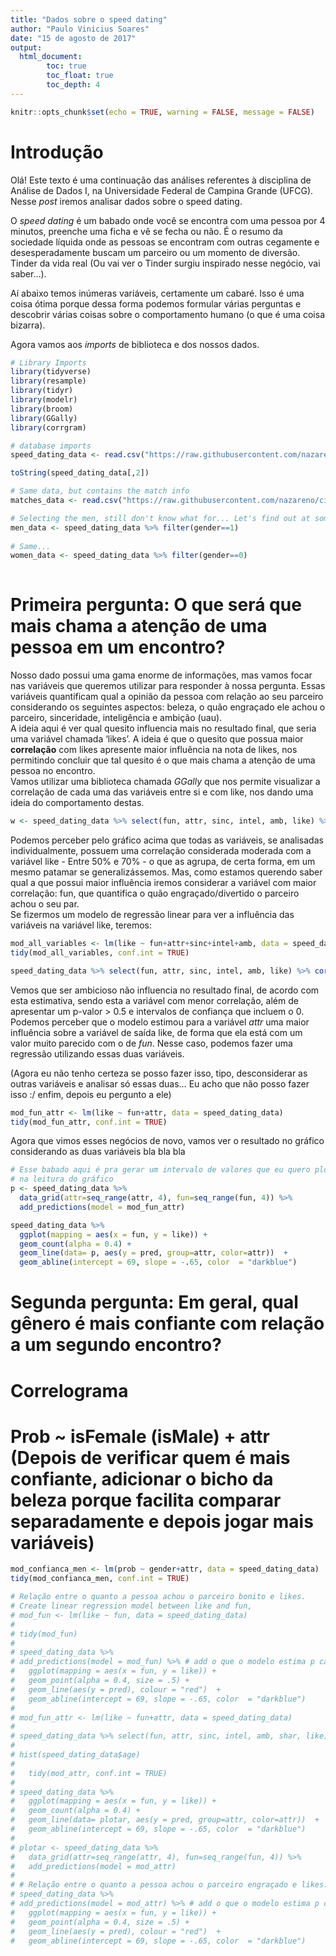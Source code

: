 ```yaml
---
title: "Dados sobre o speed dating"
author: "Paulo Vinicius Soares"
date: "15 de agosto de 2017"
output: 
  html_document:
        toc: true
        toc_float: true
        toc_depth: 4
---
```


```r
knitr::opts_chunk$set(echo = TRUE, warning = FALSE, message = FALSE)
```

# Introdução

Olá! Este texto é uma continuação das análises referentes à disciplina de Análise de Dados I, na Universidade Federal de Campina Grande (UFCG). Nesse *post* iremos analisar dados sobre o speed dating.

O *speed dating* é um babado onde você se encontra com uma pessoa por 4 minutos, preenche uma ficha e vê se fecha ou não. É o resumo da sociedade líquida onde as pessoas se encontram com outras cegamente e desesperadamente buscam um parceiro ou um momento de diversão. Tinder da vida real (Ou vai ver o Tinder surgiu inspirado nesse negócio, vai saber...).  

Aí abaixo temos inúmeras variáveis, certamente um cabaré. Isso é uma coisa ótima porque dessa forma podemos formular várias perguntas e descobrir várias coisas sobre o comportamento humano (o que é uma coisa bizarra).

Agora vamos aos *imports* de biblioteca e dos nossos dados.

```r
# Library Imports
library(tidyverse)
library(resample)
library(tidyr)
library(modelr)
library(broom)
library(GGally)
library(corrgram)
```

```r
# database imports
speed_dating_data <- read.csv("https://raw.githubusercontent.com/nazareno/ciencia-de-dados-1/master/5-regressao/speed-dating/speed-dating.csv")

toString(speed_dating_data[,2])

# Same data, but contains the match info
matches_data <- read.csv("https://raw.githubusercontent.com/nazareno/ciencia-de-dados-1/master/5-regressao/speed-dating/speed-dating2.csv")

# Selecting the men, still don't know what for... Let's find out at some point.
men_data <- speed_dating_data %>% filter(gender==1)
  
# Same...
women_data <- speed_dating_data %>% filter(gender==0)
  
```

# Primeira pergunta: O que será que mais chama a atenção de uma pessoa em um encontro?
Nosso dado possui uma gama enorme de informações, mas vamos focar nas variáveis que queremos utilizar para responder à nossa pergunta. Essas variáveis quantificam qual a opinião da pessoa com relação ao seu parceiro considerando os seguintes aspectos: beleza, o quão engraçado ele achou o parceiro, sinceridade, inteligência e ambição (uau).  
A ideia aqui é ver qual quesito influencia mais no resultado final, que seria uma variável chamada 'likes'. A ideia é que o quesito que possua maior **correlação** com likes apresente maior influência na nota de likes, nos permitindo concluir que tal quesito é o que mais chama a atenção de uma pessoa no encontro.  
Vamos utilizar uma biblioteca chamada *GGally* que nos permite visualizar a correlação de cada uma das variáveis entre si e com like, nos dando uma ideia do comportamento destas.

```r
w <- speed_dating_data %>% select(fun, attr, sinc, intel, amb, like) %>% ggpairs()
```

Podemos perceber pelo gráfico acima que todas as variáveis, se analisadas individualmente, possuem uma correlação considerada moderada com a variável like - Entre 50% e 70% - o que as agrupa, de certa forma, em um mesmo patamar se generalizássemos. Mas, como estamos querendo saber qual a que possui maior influência iremos considerar a variável com maior correlação: fun, que quantifica o quão engraçado/divertido o parceiro achou o seu par.  
Se fizermos um modelo de regressão linear para ver a influência das variáveis na variável like, teremos:

```r
mod_all_variables <- lm(like ~ fun+attr+sinc+intel+amb, data = speed_dating_data)
tidy(mod_all_variables, conf.int = TRUE)

speed_dating_data %>% select(fun, attr, sinc, intel, amb, like) %>% corrgram()
```

Vemos que ser ambicioso não influencia no resultado final, de acordo com esta estimativa, sendo esta a variável com menor correlação, além de apresentar um p-valor > 0.5 e intervalos de confiança que incluem o 0.
Podemos perceber que o modelo estimou para a variável *attr* uma maior influência sobre a variável de saída like, de forma que ela está com um valor muito parecido com o de *fun*. Nesse caso, podemos fazer uma regressão utilizando essas duas variáveis.

(Agora eu não tenho certeza se posso fazer isso, tipo, desconsiderar as outras variáveis e analisar só essas duas... Eu acho que não posso fazer isso :/ enfim, depois eu pergunto a ele)

```r
mod_fun_attr <- lm(like ~ fun+attr, data = speed_dating_data)
tidy(mod_fun_attr, conf.int = TRUE)
```

Agora que vimos esses negócios de novo, vamos ver o resultado no gráfico considerando as duas variáveis bla bla bla
```r
# Esse babado aqui é pra gerar um intervalo de valores que eu quero plotar, só pra orientar
# na leitura do gráfico
p <- speed_dating_data %>% 
  data_grid(attr=seq_range(attr, 4), fun=seq_range(fun, 4)) %>%
  add_predictions(model = mod_fun_attr)

speed_dating_data %>%
  ggplot(mapping = aes(x = fun, y = like)) + 
  geom_count(alpha = 0.4) + 
  geom_line(data= p, aes(y = pred, group=attr, color=attr))  + 
  geom_abline(intercept = 69, slope = -.65, color  = "darkblue")
```

# Segunda pergunta: Em geral, qual gênero é mais confiante com relação a um segundo encontro?

# Correlograma

# Prob ~ isFemale (isMale) + attr (Depois de verificar quem é mais confiante, adicionar o bicho da beleza porque facilita comparar separadamente e depois jogar mais variáveis)

```r
mod_confianca_men <- lm(prob ~ gender+attr, data = speed_dating_data)
tidy(mod_confianca_men, conf.int = TRUE)
```


```r

# Relação entre o quanto a pessoa achou o parceiro bonito e likes.
# Create linear regression model between like and fun,
# mod_fun <- lm(like ~ fun, data = speed_dating_data)
# 
# tidy(mod_fun)
# 
# speed_dating_data %>%
# add_predictions(model = mod_fun) %>% # add o que o modelo estima p cada hs_grad
#   ggplot(mapping = aes(x = fun, y = like)) + 
#   geom_point(alpha = 0.4, size = .5) + 
#   geom_line(aes(y = pred), colour = "red")  + 
#   geom_abline(intercept = 69, slope = -.65, color  = "darkblue") 
# 
# mod_fun_attr <- lm(like ~ fun+attr, data = speed_dating_data)
# 
# speed_dating_data %>% select(fun, attr, sinc, intel, amb, shar, like) %>% ggpairs()
# 
# hist(speed_dating_data$age)
# 
#   tidy(mod_attr, conf.int = TRUE)
# 
# speed_dating_data %>%
#   ggplot(mapping = aes(x = fun, y = like)) + 
#   geom_count(alpha = 0.4) + 
#   geom_line(data= plotar, aes(y = pred, group=attr, color=attr))  + 
#   geom_abline(intercept = 69, slope = -.65, color  = "darkblue") 
# 
# plotar <- speed_dating_data %>% 
#   data_grid(attr=seq_range(attr, 4), fun=seq_range(fun, 4)) %>%
#   add_predictions(model = mod_attr)
# 
# # Relação entre o quanto a pessoa achou o parceiro engraçado e likes.
# speed_dating_data %>%
# add_predictions(model = mod_attr) %>% # add o que o modelo estima p cada hs_grad
#   ggplot(mapping = aes(x = fun, y = like)) + 
#   geom_point(alpha = 0.4, size = .5) + 
#   geom_line(aes(y = pred), colour = "red")  + 
#   geom_abline(intercept = 69, slope = -.65, color  = "darkblue") 

```



